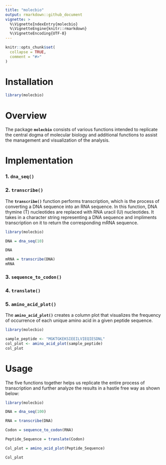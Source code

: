```yaml
---
title: "molecbio"
output: rmarkdown::github_document
vignette: >
  %\VignetteIndexEntry{molecbio}
  %\VignetteEngine{knitr::rmarkdown}
  %\VignetteEncoding{UTF-8}
---
```


```r
knitr::opts_chunk$set(
  collapse = TRUE,
  comment = "#>"
)
```

# Installation

```r
library(molecbio)
```

# Overview

The package **`molecbio`** consists of various functions intended to replicate the central dogma of molecular biology and additional functions to assist the management and visualization of the analysis.

# Implementation

### 1. **`dna_seq()`**

### 2. **`transcribe()`**

The **`transcribe()`** function performs transcription, which is the process of converting a DNA sequence into an RNA sequence. In this function, DNA thymine (T) nucleotides are replaced with RNA uracil (U) nucleotides. It takes in a character string representing a DNA sequence and impliments transcription on it to return the corresponding mRNA sequence.

```r

library(molecbio)

DNA = dna_seq(10)

DNA

mRNA = transcribe(DNA)
mRNA
```

### 3. **`sequence_to_codon()`**

### 4. **`translate()`**

### 5. **`amino_acid_plot()`**
The **`amino_acid_plot()`** creates a column plot that visualizes the frequency of occurrence of each unique amino acid in a given peptide sequence.
```r

library(molecbio)

sample_peptide <- "MGKTGKEKSIEEILVIEQIESDNL"
col_plot <- amino_acid_plot(sample_peptide)
col_plot
```
# Usage
 The five functions together helps us replicate the entire process of transcription
 and further analyze the results in a hastle free way as shown below:
```r

library(molecbio)

DNA = dna_seq(100)

RNA = transcribe(DNA)

Codon = sequence_to_codon(RNA)

Peptide_Sequence = translate(Codon)

Col_plot = amino_acid_plot(Peptide_Sequence)

Col_plot
```
 
